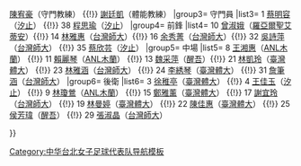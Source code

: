 {{Navbox
| name  = 2014年女子亞洲盃足球賽資格賽中華台北女子足球代表隊
|title =  [[2014年女子亞洲盃足球賽資格賽|<span style="color:white;">2014年女子亞洲盃足球賽資格賽</span>]][[中華台北女子足球代表隊|<span style="color:white;">中華台北女子足球代表隊</span>]]
| titlestyle = background:navy; color:red;
| groupstyle = background:navy; color:#FFFFFF;
|group1=總教練
|list1= [[顏士凱]]（[[醒吾科技大學|醒吾]]）
|group2=教練
|list2= [[陳雅玲]]（[[中山工商]]） {{!}} [[陳宥豪]]（守門教練） {{!}} [[謝廷凱]]（體能教練）
|group3= 守門員
|list3= 1 [[蔡明容]]（[[汐止俱樂部|汐止]]） {{!}} 38 [[程思瑜]]（[[汐止俱樂部|汐止]]）
|group4= 前鋒
|list4= 10 [[曾淑娥]]（[[羅亞爾聖艾蒂安女子足球俱樂部|羅亞爾聖艾蒂安]]）{{!}} 14 [[林雅惠]]（[[國立臺灣師範大學女子足球隊|台灣師大]]）{{!}} 16 [[余秀菁]]（[[國立臺灣師範大學女子足球隊|台灣師大]]）{{!}} 32 [[吳詩萍]]（[[國立臺灣師範大學女子足球隊|台灣師大]]） {{!}} 35 [[蔡欣芸]]（[[汐止俱樂部|汐止]]）
|group5= 中場
|list5=  8 [[王湘惠]]（[[ANL木蘭]]） {{!}} 11 [[賴麗琴]]（[[ANL木蘭]]） {{!}}  13 [[魏采萍]]（[[醒吾科技大學|醒吾]]）{{!}} 21 [[林凱玲]]（[[國立臺灣體育運動大學女子足球隊|臺灣體大]]） {{!}} 23 [[林雅涵]]（[[國立臺灣師範大學女子足球隊|台灣師大]]） {{!}} 24 [[李綉琴]]（[[國立臺灣體育運動大學女子足球隊|臺灣體大]]） {{!}} 31 [[詹筆涵]]（[[國立臺灣師範大學女子足球隊|台灣師大]]）
|group6= 後衛
|list6= 3 [[徐稚亭]]（[[國立臺灣體育運動大學女子足球隊|臺灣體大]]） {{!}} 4 [[王佳玉]]（[[汐止俱樂部|汐止]]） {{!}} 9 [[林瓊鶯]]（[[ANL木蘭]]） {{!}} 15 [[鄭雅薰]]（[[國立臺灣體育運動大學女子足球隊|臺灣體大]]） {{!}} 17 [[謝宜玲]]（[[國立臺灣師範大學女子足球隊|台灣師大]]） {{!}} 19 [[林曼婷]]（[[國立臺灣體育運動大學女子足球隊|臺灣體大]]） {{!}} 22 [[陳佳惠]]（[[國立臺灣體育運動大學女子足球隊|臺灣體大]]） {{!}} 25 [[侯芳瑋]]（[[醒吾科技大學|醒吾]]） {{!}} 29 [[張淑晶]]（[[國立臺灣師範大學女子足球隊|台灣師大]]）

}}<noinclude>
[[Category:中华台北女子足球代表队导航模板]]
</noinclude>